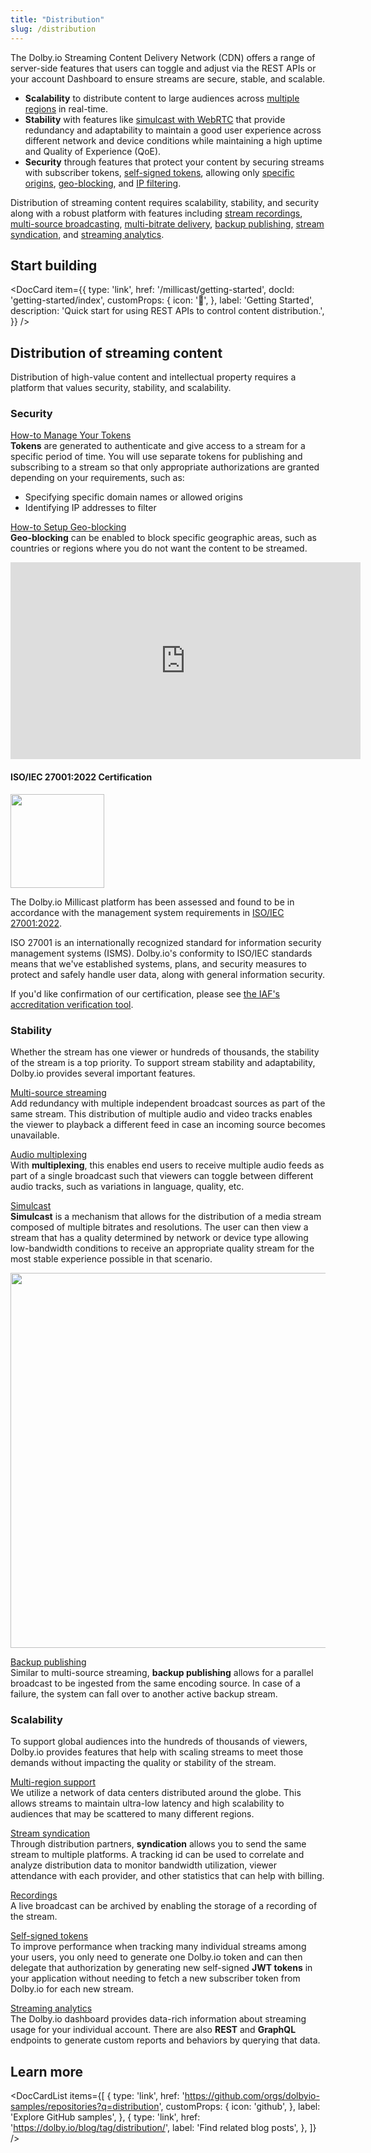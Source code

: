 ```yaml
---
title: "Distribution"
slug: /distribution
---
```



The Dolby.io Streaming Content Delivery Network (CDN) offers a range of server-side features that users can toggle and adjust via the REST APIs or your account Dashboard to ensure streams are secure, stable, and scalable.

- **Scalability** to distribute content to large audiences across [multiple regions](/millicast/distribution/multi-region-support/index.md) in real-time.
- **Stability** with features like [simulcast with WebRTC](/millicast/distribution/using-webrtc-simulcast.md) that provide redundancy and adaptability to maintain a good user experience across different network and device conditions while maintaining a high uptime and Quality of Experience (QoE).
- **Security** through features that protect your content by securing streams with subscriber tokens, [self-signed tokens](/millicast/streaming-dashboard/subscribe-tokens.md#creating-a-self-signed-token), allowing only [specific origins](/millicast/distribution/access-control/token-security.md), [geo-blocking](/millicast/distribution/access-control/geo-blocking.mdx), and [IP filtering](/millicast/distribution/access-control/token-security.md).

Distribution of streaming content requires scalability, stability, and security along with a robust platform with features including [stream recordings](/millicast/distribution/stream-recordings/index.mdx), [multi-source broadcasting](/millicast/broadcast/multi-source-broadcasting.mdx), [multi-bitrate delivery](/millicast/distribution/using-webrtc-simulcast.md), [backup publishing](/millicast/broadcast/redundant-ingest/index.mdx), [stream syndication](/millicast/distribution/syndication.md), and [streaming analytics](/millicast/analytics/index.md).

## Start building

<DocCard
  item={{
    type: 'link',
    href: '/millicast/getting-started',
    docId: 'getting-started/index',
    customProps: {
      icon: '🚀',
    },
    label: 'Getting Started',
    description: 'Quick start for using REST APIs to control content distribution.',
  }}
/>

## Distribution of streaming content

Distribution of high-value content and intellectual property requires a platform that values security, stability, and scalability.

### Security

[How-to Manage Your Tokens](/millicast/streaming-dashboard/managing-your-tokens.md)<br/>
**Tokens** are generated to authenticate and give access to a stream for a specific period of time. You will use separate tokens for publishing and subscribing to a stream so that only appropriate authorizations are granted depending on your requirements, such as:

- Specifying specific domain names or allowed origins
- Identifying IP addresses to filter

[How-to Setup Geo-blocking](/millicast/distribution/access-control/geo-blocking.mdx)<br/>
**Geo-blocking** can be enabled to block specific geographic areas, such as countries or regions where you do not want the content to be streamed.

<div className="youtube-container">
	<iframe width="560" height="315" src="https://www.youtube.com/embed/n4iXAJuw-aM" title="YouTube video player" frameborder="0" allow="accelerometer; autoplay; clipboard-write; encrypted-media; gyroscope; picture-in-picture; web-share" allowfullscreen></iframe>
</div>

#### ISO/IEC 27001:2022 Certification


<div class="center-container">
    <img src={ISOIEC270012022} width="150" />
</div>

The Dolby.io Millicast platform has been assessed and found to be in accordance with the management system requirements in [ISO/IEC 27001:2022](https://www.iso.org/standard/27001).

ISO 27001 is an internationally recognized standard for information security management systems (ISMS). Dolby.io's conformity to ISO/IEC standards means that we've established systems, plans, and security measures to protect and safely handle user data, along with general information security.

If you'd like confirmation of our certification, please see [the IAF's accreditation verification tool](https://www.iafcertsearch.org/certification/DQmrsq4w4DnUf2KBVA3WYdmR).

### Stability

Whether the stream has one viewer or hundreds of thousands, the stability of the stream is a top priority. To support stream stability and adaptability, Dolby.io provides several important features.

[Multi-source streaming](/millicast/broadcast/multi-source-broadcasting.mdx)<br/>
Add redundancy with multiple independent broadcast sources as part of the same stream. This distribution of multiple audio and video tracks enables the viewer to playback a different feed in case an incoming source becomes unavailable.

[Audio multiplexing](/millicast/playback/audio-multiplexing.md)<br/>
With **multiplexing**, this enables end users to receive multiple audio feeds as part of a single broadcast such that viewers can toggle between different audio tracks, such as variations in language, quality, etc.

[Simulcast](/millicast/distribution/using-webrtc-simulcast.md)<br/>
**Simulcast** is a mechanism that allows for the distribution of a media stream composed of multiple bitrates and resolutions. The user can then view a stream that has a quality determined by network or device type allowing low-bandwidth conditions to receive an appropriate quality stream for the most stable experience possible in that scenario.


<div class="center-container">
    <img src={I8c0d37aSimulcast} width="600" />
</div>

[Backup publishing](/millicast/broadcast/redundant-ingest/index.mdx)<br/>
Similar to multi-source streaming, **backup publishing** allows for a parallel broadcast to be ingested from the same encoding source. In case of a failure, the system can fall over to another active backup stream.

### Scalability

To support global audiences into the hundreds of thousands of viewers, Dolby.io provides features that help with scaling streams to meet those demands without impacting the quality or stability of the stream.

[Multi-region support](/millicast/distribution/multi-region-support/index.md)<br/>
We utilize a network of data centers distributed around the globe. This allows streams to maintain ultra-low latency and high scalability to audiences that may be scattered to many different regions.

[Stream syndication](/millicast/distribution/syndication.md)<br/>
Through distribution partners, **syndication** allows you to send the same stream to multiple platforms. A tracking id can be used to correlate and analyze distribution data to monitor bandwidth utilization, viewer attendance with each provider, and other statistics that can help with billing.

[Recordings](/millicast/distribution/stream-recordings/index.mdx)<br/>
A live broadcast can be archived by enabling the storage of a recording of the stream.

[Self-signed tokens](/millicast/streaming-dashboard/subscribe-tokens.md#creating-a-self-signed-token)<br/>
To improve performance when tracking many individual streams among your users, you only need to generate one Dolby.io token and can then delegate that authorization by generating new self-signed **JWT tokens** in your application without needing to fetch a new subscriber token from Dolby.io for each new stream.

[Streaming analytics](/millicast/analytics/index.md)<br/>
The Dolby.io dashboard provides data-rich information about streaming usage for your individual account. There are also **REST** and **GraphQL** endpoints to generate custom reports and behaviors by querying that data.

## Learn more

<DocCardList
  items={[
    {
      type: 'link',
      href: 'https://github.com/orgs/dolbyio-samples/repositories?q=distribution',
      customProps: {
        icon: 'github',
      },
      label: 'Explore GitHub samples',
    },
    {
      type: 'link',
      href: 'https://dolby.io/blog/tag/distribution/',
      label: 'Find related blog posts',
    },
  ]}
/>
